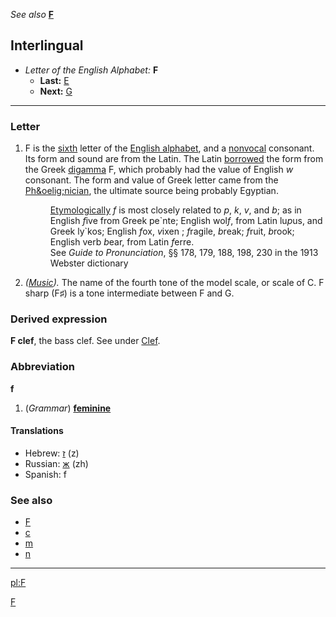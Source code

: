 ''See also'' '''[[F]]'''
==Interlingual==

*''Letter of the English Alphabet:'' '''F'''
**'''Last:''' [[E]]
**'''Next:''' [[G]]
[[Category:Latin letters|F]]
----
===Letter===
#F is the [[sixth]] letter of the [[Wiktionary:About Roman script|English alphabet]], and a [[nonvocal]] consonant. Its form and sound are from the Latin. The Latin [[borrowed]] the form from the Greek [[digamma]] &#988;, which probably had the value of English ''w'' consonant. The form and value of Greek letter came from the [[Ph&oelig;nician]], the ultimate source being probably Egyptian. 
#:[[Etymologically]] ''f'' is most closely related to ''p'', ''k'', ''v'', and ''b''; as in English ''f''ive from Greek pe`nte; English wol''f'', from Latin lu''p''us, and Greek ly`kos; English ''f''ox, ''v''ixen ; ''f''ragile, ''b''reak; ''f''ruit, ''b''rook; English verb ''b''ear, from Latin ''f''erre. 
#:See ''Guide to Pronunciation'', &sect;&sect; 178, 179, 188, 198, 230 in the 1913 Webster dictionary
#''([[Music]]).'' The name of the fourth tone of the model scale, or scale of C. F sharp (F&#9839;) is a tone intermediate between F and G.

===Derived expression===
'''F clef''', the bass clef. See under [[Clef]].

===Abbreviation===
'''f'''

# (''Grammar'') '''[[feminine]]'''

====Translations====
*Hebrew: [[ז]] (z)
*Russian: [[ж]] (zh)
*Spanish: f

===See also===
*[[F]]
*[[c]]
*[[m]]
*[[n]]

----

[[pl:F]]